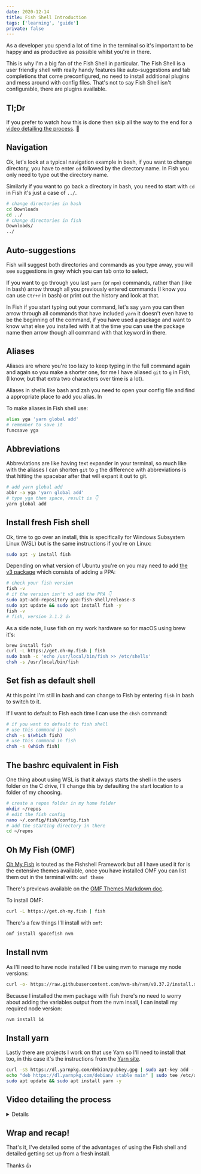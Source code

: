 ```yaml
---
date: 2020-12-14
title: Fish Shell Introduction
tags: ['learning', 'guide']
private: false
---
```


As a developer you spend a lot of time in the terminal so it's
important to be happy and as productive as possible whilst you're in
there.

This is why I'm a big fan of the Fish Shell in particular. The Fish
Shell is a user friendly shell with really handy features like
auto-suggestions and tab completions that come preconfigured, no need
to install additional plugins and mess around with config files.
That's not to say Fish Shell isn't configurable, there are plugins
available.

## Tl;Dr

If you prefer to watch how this is done then skip all the way to the
end for a [video detailing the process](#video-detailing-the-process).
🚀

## Navigation

Ok, let's look at a typical navigation example in bash, if you want to
change directory, you have to enter `cd` followed by the directory
name. In Fish you only need to type out the directory name.

Similarly if you want to go back a directory in bash, you need to
start with `cd` in Fish it's just a case of `../`.

```bash
# change directories in bash
cd Downloads
cd ../
# change directories in fish
Downloads/
../
```

## Auto-suggestions

Fish will suggest both directories and commands as you type away, you
will see suggestions in grey which you can tab onto to select.

If you want to go through you last `yarn` (or `npm`) commands, rather
than (like in bash) arrow through all you previously entered commands
(I know you can use `Ctr+r` in bash) or print out the history and look
at that.

In Fish if you start typing out your command, let's say `yarn` you can
then arrow through all commands that have included `yarn` it doesn't
even have to be the beginning of the command, if you have used a
package and want to know what else you installed with it at the time
you can use the package name then arrow though all command with that
keyword in there.

## Aliases

Aliases are where you're too lazy to keep typing in the full command
again and again so you make a shorter one, for me I have aliased `git`
to `g` in Fish, (I know, but that extra two characters over time is a
lot).

Aliases in shells like bash and zsh you need to open your config file
and find a appropriate place to add you alias. In

To make aliases in Fish shell use:

```bash
alias yga 'yarn global add'
# remember to save it
funcsave yga
```

## Abbreviations

Abbreviations are like having text expander in your terminal, so much
like with the aliases I can shorten `git` to `g` the difference with
abbreviations is that hitting the spacebar after that will expant it
out to git.

```bash
# add yarn global add
abbr -a yga 'yarn global add'
# type yga then space, result is 👇
yarn global add
```

## Install fresh Fish shell

Ok, time to go over an install, this is specifically for Windows
Subsystem Linux (WSL) but is the same instructions if you're on Linux:

```bash
sudo apt -y install fish
```

Depending on what version of Ubuntu you're on you may need to add [the
v3 package] which consists of adding a PPA:

```bash
# check your fish version
fish -v
# if the version isn't v3 add the PPA 👇
sudo apt-add-repository ppa:fish-shell/release-3
sudo apt update && sudo apt install fish -y
fish -v
# fish, version 3.1.2 👍
```

As a side note, I use fish on my work hardware so for macOS using brew
it's:

```bash
brew install fish
curl -L https://get.oh-my.fish | fish
sudo bash -c 'echo /usr/local/bin/fish >> /etc/shells'
chsh -s /usr/local/bin/fish
```

## Set fish as default shell

At this point I'm still in bash and can change to Fish by entering
`fish` in bash to switch to it.

If I want to default to Fish each time I can use the `chsh` command:

```bash
# if you want to default to fish shell
# use this command in bash
chsh -s $(which fish)
# use this command in fish
chsh -s (which fish)
```

## The bashrc equivalent in Fish

One thing about using WSL is that it always starts the shell in the
users folder on the C drive, I'll change this by defaulting the start
location to a folder of my choosing.

```bash
# create a repos folder in my home folder
mkdir ~/repos
# edit the fish config
nano ~/.config/fish/config.fish
# add the starting directory in there
cd ~/repos
```

## Oh My Fish (OMF)

[Oh My Fish] is touted as the Fishshell Framework but all I have used
it for is the extensive themes available, once you have installed OMF
you can list them out in the terminal with: `omf theme`

There's previews available on the [OMF Themes Markdown doc].

To install OMF:

```bash
curl -L https://get.oh-my.fish | fish
```

There's a few things I'll install with `omf`:

```bash
omf install spacefish nvm
```

## Install nvm

As I'll need to have node installed I'll be using nvm to manage my
node versions:

```bash
curl -o- https://raw.githubusercontent.com/nvm-sh/nvm/v0.37.2/install.sh | bash
```

Because I installed the nvm package with fish there's no need to worry
about adding the variables output from the nvm insall, I can install
my required node version:

```bash
nvm install 14
```

## Install yarn

Lastly there are projects I work on that use Yarn so I'll need to
install that too, in this case it's the instructions from the [Yarn
site].

```bash
curl -sS https://dl.yarnpkg.com/debian/pubkey.gpg | sudo apt-key add -
echo "deb https://dl.yarnpkg.com/debian/ stable main" | sudo tee /etc/apt/sources.list.d/yarn.list
sudo apt update && sudo apt install yarn -y
```

## Video detailing the process

<Details label="Expand to watch.">
  <YouTube youTubeId="IJAEzWG6Uw4" />
</Details>

## Wrap and recap!

That's it, I've detailed some of the advantages of using the Fish
shell and detailed getting set up from a fresh install.

Thanks 👍

[omf themes markdown doc]:
  https://github.com/oh-my-fish/oh-my-fish/blob/master/docs/Themes.md
[extensive list]:
  https://github.com/oh-my-fish/packages-main/tree/master/packages
[oh my fish]: https://github.com/oh-my-fish/oh-my-fish
[the v3 package]:
  https://github.com/fish-shell/fish-shell#packages-for-linux
[yarn site]:
  https://classic.yarnpkg.com/en/docs/install/#debian-stable
